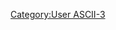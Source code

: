 {{Userbox|#99FFFF|#55FFFF|[[ASCII|ASCII]]-3|<small>124 150 151 163 040 165 163 145 162 040 151 163 040 146</small>}}
[[Category:User ASCII-3]]